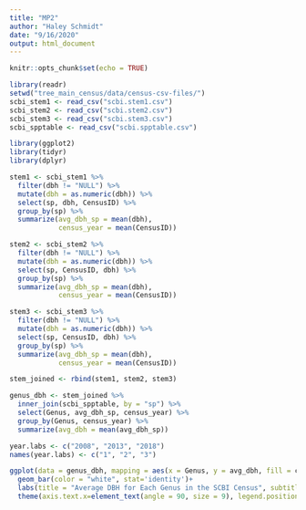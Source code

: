 ```yaml
---
title: "MP2"
author: "Haley Schmidt"
date: "9/16/2020"
output: html_document
---
```


```r
knitr::opts_chunk$set(echo = TRUE)
```

```r
library(readr)
setwd("tree_main_census/data/census-csv-files/")
scbi_stem1 <- read_csv("scbi.stem1.csv")
scbi_stem2 <- read_csv("scbi.stem2.csv")
scbi_stem3 <- read_csv("scbi.stem3.csv")
scbi_spptable <- read_csv("scbi.spptable.csv")
```

```r
library(ggplot2)
library(tidyr)
library(dplyr)
```

```r
stem1 <- scbi_stem1 %>%
  filter(dbh != "NULL") %>%
  mutate(dbh = as.numeric(dbh)) %>%
  select(sp, dbh, CensusID) %>%
  group_by(sp) %>% 
  summarize(avg_dbh_sp = mean(dbh),
            census_year = mean(CensusID))

stem2 <- scbi_stem2 %>%
  filter(dbh != "NULL") %>%
  mutate(dbh = as.numeric(dbh)) %>%
  select(sp, CensusID, dbh) %>%
  group_by(sp) %>% 
  summarize(avg_dbh_sp = mean(dbh),
            census_year = mean(CensusID))

stem3 <- scbi_stem3 %>%
  filter(dbh != "NULL") %>%
  mutate(dbh = as.numeric(dbh)) %>%
  select(sp, CensusID, dbh) %>%
  group_by(sp) %>% 
  summarize(avg_dbh_sp = mean(dbh),
            census_year = mean(CensusID))

stem_joined <- rbind(stem1, stem2, stem3)

genus_dbh <- stem_joined %>%
  inner_join(scbi_spptable, by = "sp") %>%
  select(Genus, avg_dbh_sp, census_year) %>%
  group_by(Genus, census_year) %>%
  summarize(avg_dbh = mean(avg_dbh_sp))

year.labs <- c("2008", "2013", "2018")
names(year.labs) <- c("1", "2", "3")

ggplot(data = genus_dbh, mapping = aes(x = Genus, y = avg_dbh, fill = census_year))+
  geom_bar(color = "white", stat='identity')+
  labs(title = "Average DBH for Each Genus in the SCBI Census", subtitle = "dark blue: 2008        medium blue: 2013        light blue: 2018", x = "Genus", y = "Average DBH")+
  theme(axis.text.x=element_text(angle = 90, size = 9), legend.position = "none")
```

